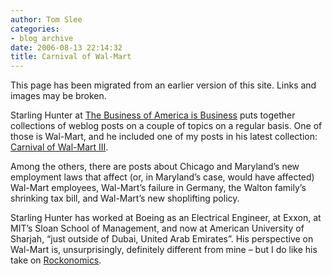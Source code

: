 ```yaml
---
author: Tom Slee
categories:
- blog archive
date: 2006-08-13 22:14:32
title: Carnival of Wal-Mart
---
```


::: {.callout-note}

This page has been migrated from an earlier version of this site. 
Links and images may be broken.

:::



				

Starling Hunter at [The Business of America is Business](http://thebusinessofamericaisbusiness.biz/) puts together collections of weblog posts on a couple of topics on a regular basis. One of those is Wal-Mart, and he included one of my posts in his latest collection: [Carnival of Wal-Mart III](http://www.thebusinessofamericaisbusiness.biz/2006/08/links_for_20060811.html). 




Among the others, there are posts about Chicago and Maryland's new employment laws that affect (or, in Maryland's case, would have affected) Wal-Mart employees, Wal-Mart's failure in Germany, the Walton family's shrinking tax bill, and Wal-Mart's new shoplifting policy.  





Starling Hunter has worked at Boeing as an Electrical Engineer, at Exxon, at MIT's Sloan School of
Management, and now at American University of
Sharjah, "just outside of Dubai, United Arab Emirates". His perspective on Wal-Mart is, unsurprisingly, definitely different from mine -- but I do like his take on [Rockonomics](http://www.thebusinessofamericaisbusiness.biz/2006/07/the_college_of_rock_and_the_bo.html).


		
